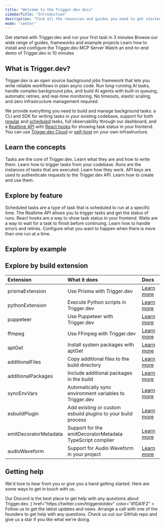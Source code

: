 ```yaml
---
title: "Welcome to the Trigger.dev docs"
sidebarTitle: "Introduction"
description: "Find all the resources and guides you need to get started"
mode: "center"
---
```


<CardGroup cols={2}>
  <Card title="Quick start" img="/images/intro-quickstart.jpg" href="/quick-start">
    Get started with Trigger.dev and run your first task in 3 minutes
  </Card>
  <Card
    title="Guides, frameworks & examples"
    img="/images/intro-examples.jpg"
    href="/guides/introduction#example-tasks"
  >
    Browse our wide range of guides, frameworks and example projects
  </Card>
  <Card title="MCP Server" img="/images/intro-mcp.jpg" href="/mcp-introduction">
    Learn how to install and configure the Trigger.dev MCP Server
  </Card>
  <Card title="Video walkthrough" img="/images/intro-video.jpg" href="/video-walkthrough">
    Watch an end-to-end demo of Trigger.dev in 10 minutes
  </Card>
</CardGroup>

## What is Trigger.dev?

Trigger.dev is an open source background jobs framework that lets you write reliable workflows in plain async code. Run long-running AI tasks, handle complex background jobs, and build AI agents with built-in queuing, automatic retries, and real-time monitoring. No timeouts, elastic scaling, and zero infrastructure management required.

We provide everything you need to build and manage background tasks: a CLI and SDK for writing tasks in your existing codebase, support for both [regular](/tasks/overview) and [scheduled](/tasks/scheduled) tasks, full observability through our dashboard, and a [Realtime API](/realtime) with [React hooks](/realtime/react-hooks#realtime-hooks) for showing task status in your frontend. You can use [Trigger.dev Cloud](https://cloud.trigger.dev) or [self-host](/open-source-self-hosting) on your own infrastructure.

## Learn the concepts

<CardGroup cols={2}>
  <Card title="Writing tasks" icon="wand-magic-sparkles" href="/tasks/overview" color="#3B82F6">
    Tasks are the core of Trigger.dev. Learn what they are and how to write them.
  </Card>
  <Card title="Triggering tasks" icon="bullseye-pointer" href="/triggering" color="#fbbf24">
    Learn how to trigger tasks from your codebase.
  </Card>
  <Card title="Runs" icon="person-running" href="/runs" color="#EA189E">
    Runs are the instances of tasks that are executed. Learn how they work.
  </Card>
  <Card title="API keys" icon="key" href="/apikeys" color="#EAEA08">
    API keys are used to authenticate requests to the Trigger.dev API. Learn how to create and use
    them.
  </Card>
</CardGroup>

## Explore by feature

<CardGroup>
  <Card title="Scheduled tasks (cron)" icon="clock" href="/tasks/scheduled" color="#EAEA08">
    Scheduled tasks are a type of task that is scheduled to run at a specific time.
  </Card>
  <Card title="Realtime API" icon="loader" href="/realtime" color="#22C55E">
    The Realtime API allows you to trigger tasks and get the status of runs.
  </Card>
  <Card title="React hooks" icon="react" href="/realtime/react-hooks" color="#3B82F6">
    React hooks are a way to show task status in your frontend.
  </Card>
  <Card title="Waits" icon="calendar-clock" href="/wait" color="#F59E0B">
    Waits are a way to wait for a task to finish before continuing.
  </Card>
  <Card
    title="Errors and retries"
    icon="message-exclamation"
    href="/errors-retrying"
    color="#F43F5E"
  >
    Learn how to handle errors and retries.
  </Card>
  <Card title="Concurrency & Queues" icon="line-height" href="/queue-concurrency" color="#D946EF">
    Configure what you want to happen when there is more than one run at a time.
  </Card>
</CardGroup>

## Explore by example

<CardGroup cols={3}>
  <Card
    title="FFmpeg"
    img="/images/intro-ffmpeg.jpg"
    href="/guides/examples/ffmpeg-video-processing"
  />
  <Card
    title="Fal.ai"
    img="/images/intro-fal.jpg"
    href="/guides/examples/fal-ai-image-to-cartoon"
  />
  <Card title="Puppeteer" img="/images/intro-puppeteer.jpg" href="/guides/examples/puppeteer" />
  <Card
    title="LibreOffice"
    img="/images/intro-libreoffice.jpg"
    href="/guides/examples/libreoffice-pdf-conversion"
  />
  <Card
    title="OpenAI"
    img="/images/intro-openai.jpg"
    href="/guides/examples/open-ai-with-retrying"
  />
  <Card
    title="Browserbase"
    img="/images/intro-browserbase.jpg"
    href="/guides/examples/scrape-hacker-news"
  />
  <Card
    title="Sentry"
    img="/images/intro-sentry.jpg"
    href="/guides/examples/sentry-error-tracking"
  />
  <Card
    title="Resend"
    img="/images/intro-resend.jpg"
    href="/guides/examples/resend-email-sequence"
  />
  <Card
    title="Vercel AI SDK"
    img="/images/intro-vercel.jpg"
    href="/guides/examples/vercel-ai-sdk"
  />
  <Card
    title="Sharp"
    img="/images/intro-sharp.jpg"
    href="/guides/examples/sharp-image-processing"
  />
  <Card
    title="Deepgram"
    img="/images/intro-deepgram.jpg"
    href="/guides/examples/deepgram-transcribe-audio"
  />
  <Card
    title="Supabase"
    img="/images/intro-supabase.jpg"
    href="/guides/examples/supabase-database-operations"
  />
  <Card
    title="DALL•E"
    img="/images/intro-openai.jpg"
    href="/guides/examples/dall-e3-generate-image"
  />
  <Card
    title="Firecrawl"
    img="/images/intro-firecrawl.jpg"
    href="/guides/examples/firecrawl-url-crawl"
  />
  <Card title="Lightpanda" img="/images/intro-lightpanda.jpg" href="/guides/examples/lightpanda" />
</CardGroup>

## Explore by build extension

| Extension             | What it does                                                 | Docs                                                   |
| :-------------------- | :----------------------------------------------------------- | :----------------------------------------------------- |
| prismaExtension       | Use Prisma with Trigger.dev                                  | [Learn more](/config/extensions/prismaExtension)       |
| pythonExtension       | Execute Python scripts in Trigger.dev                        | [Learn more](/config/extensions/pythonExtension)       |
| puppeteer             | Use Puppeteer with Trigger.dev                               | [Learn more](/config/extensions/puppeteer)             |
| ffmpeg                | Use FFmpeg with Trigger.dev                                  | [Learn more](/config/extensions/ffmpeg)                |
| aptGet                | Install system packages with aptGet                          | [Learn more](/config/extensions/aptGet)                |
| additionalFiles       | Copy additional files to the build directory                 | [Learn more](/config/extensions/additionalFiles)       |
| additionalPackages    | Include additional packages in the build                     | [Learn more](/config/extensions/additionalPackages)    |
| syncEnvVars           | Automatically sync environment variables to Trigger.dev      | [Learn more](/config/extensions/syncEnvVars)           |
| esbuildPlugin         | Add existing or custom esbuild plugins to your build process | [Learn more](/config/extensions/esbuildPlugin)         |
| emitDecoratorMetadata | Support for the emitDecoratorMetadata TypeScript compiler    | [Learn more](/config/extensions/emitDecoratorMetadata) |
| audioWaveform         | Support for Audio Waveform in your project                   | [Learn more](/config/extensions/audioWaveform)         |

## Getting help

We'd love to hear from you or give you a hand getting started. Here are some ways to get in touch with us.

<CardGroup>
  <Card
    title="Join our Discord server"
    icon="discord"
    href="https://discord.gg/kA47vcd8P6"
    color="#5865F2"
  >
    Our Discord is the best place to get help with any questions about Trigger.dev.
  </Card>
  <Card
    title="Follow us on X (Twitter)"
    icon={
      <svg xmlns="http://www.w3.org/2000/svg" height="20" viewBox="0 0 512 512">
        <path d="M389.2 48h70.6L305.6 224.2 487 464H345L233.7 318.6 106.5 464H35.8L200.7 275.5 26.8 48H172.4L272.9 180.9 389.2 48zM364.4 421.8h39.1L151.1 88h-42L364.4 421.8z" />
      </svg>
    }
    href="https://twitter.com/triggerdotdev"
    color="#1DA1F2"
  >
    Follow us to get the latest updates and news.
  </Card>
  <Card
    title="Schedule a call"
    icon="phone"
    iconType="solid"
    color="#22C55E"
    href="https://cal.com/team/triggerdotdev/founders-call"
  >
    Arrange a call with one of the founders to get help with any questions.
  </Card>
  <Card
    title="Give us a star on GitHub"
    icon="star"
    iconType="solid"
    href="https://github.com/triggerdotdev/trigger.dev"
    color="#fbbf24"
  >
    Check us out our GitHub repo and give us a star if you like what we're doing.
  </Card>
</CardGroup>
